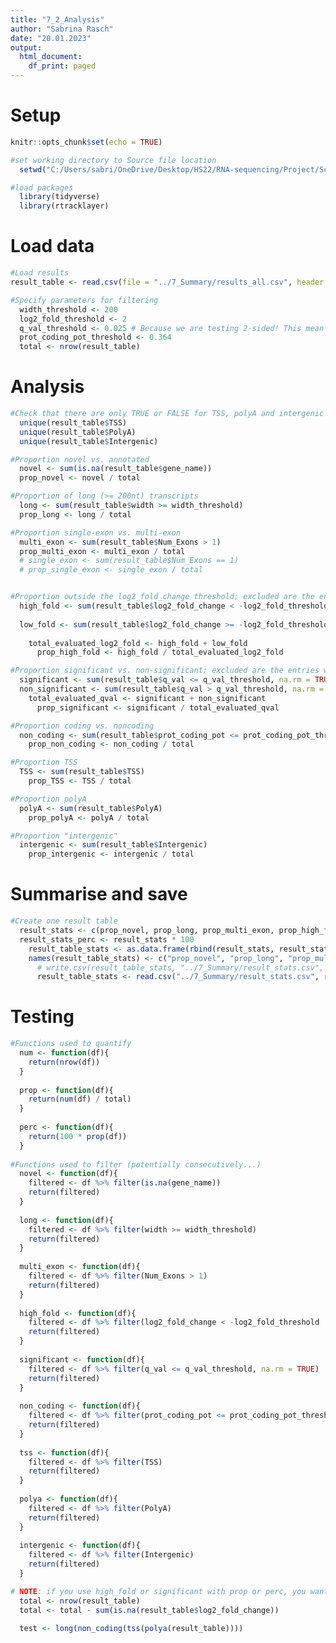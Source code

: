 ---
title: "7_2_Analysis"
author: "Sabrina Rasch"
date: "20.01.2023"
output:
  html_document:
    df_print: paged
---

# Setup

```{r message=FALSE, include=FALSE}
knitr::opts_chunk$set(echo = TRUE)

#set working directory to Source file location
  setwd("C:/Users/sabri/OneDrive/Desktop/HS22/RNA-sequencing/Project/Scripts/")

#load packages
  library(tidyverse)
  library(rtracklayer)
```

# Load data

```{r}
#Load results
result_table <- read.csv(file = "../7_Summary/results_all.csv", header = TRUE)

#Specify parameters for filtering
  width_threshold <- 200
  log2_fold_threshold <- 2
  q_val_threshold <- 0.025 # Because we are testing 2-sided! This mean the significance level is 0.05 
  prot_coding_pot_threshold <- 0.364
  total <- nrow(result_table)


```

# Analysis

```{r}
#Check that there are only TRUE or FALSE for TSS, polyA and intergenic
  unique(result_table$TSS)
  unique(result_table$PolyA)
  unique(result_table$Intergenic)

#Proportion novel vs. annotated
  novel <- sum(is.na(result_table$gene_name))
  prop_novel <- novel / total

#Proportion of long (>= 200nt) transcripts
  long <- sum(result_table$width >= width_threshold)
  prop_long <- long / total

#Proportion single-exon vs. multi-exon
  multi_exon <- sum(result_table$Num_Exons > 1)
  prop_multi_exon <- multi_exon / total
  # single_exon <- sum(result_table$Num_Exons == 1)
  # prop_single_exon <- single_exon / total


#Proportion outside the log2_fold_change threshold; excluded are the entries with NA
  high_fold <- sum(result_table$log2_fold_change < -log2_fold_threshold | result_table$log2_fold_change > log2_fold_threshold, na.rm = TRUE)
  
  low_fold <- sum(result_table$log2_fold_change >= -log2_fold_threshold & result_table$log2_fold_change <= log2_fold_threshold, na.rm = TRUE)
  
    total_evaluated_log2_fold <- high_fold + low_fold
      prop_high_fold <- high_fold / total_evaluated_log2_fold

#Proportion significant vs. non-significant; excluded are the entries with NA
  significant <- sum(result_table$q_val <= q_val_threshold, na.rm = TRUE)
  non_significant <- sum(result_table$q_val > q_val_threshold, na.rm = TRUE)
    total_evaluated_qval <- significant + non_significant
      prop_significant <- significant / total_evaluated_qval

#Proportion coding vs. noncoding
  non_coding <- sum(result_table$prot_coding_pot <= prot_coding_pot_threshold)
    prop_non_coding <- non_coding / total

#Proportion TSS
  TSS <- sum(result_table$TSS)
    prop_TSS <- TSS / total

#Proportion polyA
  polyA <- sum(result_table$PolyA)
    prop_polyA <- polyA / total

#Proportion "intergenic"
  intergenic <- sum(result_table$Intergenic)
    prop_intergenic <- intergenic / total
```

# Summarise and save

```{r}
#Create one result table
  result_stats <- c(prop_novel, prop_long, prop_multi_exon, prop_high_fold, prop_significant, prop_non_coding, prop_TSS, prop_polyA, prop_intergenic)
  result_stats_perc <- result_stats * 100
    result_table_stats <- as.data.frame(rbind(result_stats, result_stats_perc))
    names(result_table_stats) <- c("prop_novel", "prop_long", "prop_multi_exon", "prop_high_fold", "prop_significant", "prop_non_coding", "prop_TSS", "prop_polyA", "prop_intergenic")
      # write.csv(result_table_stats, "../7_Summary/result_stats.csv", row.names = FALSE)
      result_table_stats <- read.csv("../7_Summary/result_stats.csv", row.names = FALSE)
```

# Testing

```{r}
#Functions used to quantify
  num <- function(df){
    return(nrow(df))
  }
  
  prop <- function(df){
    return(num(df) / total)
  }
  
  perc <- function(df){
    return(100 * prop(df))
  }
  
#Functions used to filter (potentially consecutively...)
  novel <- function(df){
    filtered <- df %>% filter(is.na(gene_name))
    return(filtered)
  }
  
  long <- function(df){
    filtered <- df %>% filter(width >= width_threshold)
    return(filtered)
  }
  
  multi_exon <- function(df){
    filtered <- df %>% filter(Num_Exons > 1)
    return(filtered)
  }
  
  high_fold <- function(df){
    filtered <- df %>% filter(log2_fold_change < -log2_fold_threshold | log2_fold_change > log2_fold_threshold, na.rm = TRUE)
    return(filtered)
  }
  
  significant <- function(df){
    filtered <- df %>% filter(q_val <= q_val_threshold, na.rm = TRUE)
    return(filtered)
  }
  
  non_coding <- function(df){
    filtered <- df %>% filter(prot_coding_pot <= prot_coding_pot_threshold)
    return(filtered)
  }
  
  tss <- function(df){
    filtered <- df %>% filter(TSS)
    return(filtered)
  }
  
  polya <- function(df){
    filtered <- df %>% filter(PolyA)
    return(filtered)
  }
  
  intergenic <- function(df){
    filtered <- df %>% filter(Intergenic)
    return(filtered)
  }

# NOTE: if you use high_fold or significant with prop or perc, you want to use the corrected total that excludes entries that have NA in those columns!
  total <- nrow(result_table)
  total <- total - sum(is.na(result_table$log2_fold_change))

  test <- long(non_coding(tss(polya(result_table))))



```

